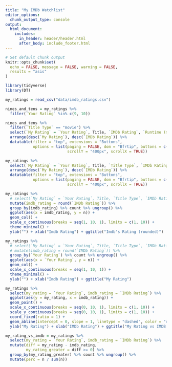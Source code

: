 ```yaml
---
title: "My IMDb Watchlist"
editor_options: 
  chunk_output_type: console
output:
  html_document:
    includes:
      in_header: header/header.html
      after_body: include_footer.html
---
```



```r
# Set default chunk output
knitr::opts_chunk$set(
  echo = FALSE, message = FALSE, warning = FALSE,
  results = "asis"
)
```

```r
library(tidyverse)
library(DT)
```


```r
my_ratings = read_csv("data/imdb_ratings.csv")
```

```r
nines_and_tens = my_ratings %>%
  filter(`Your Rating` %in% c(9, 10))

nines_and_tens %>%
  filter(`Title Type` == "movie") %>%
  select(`My Rating` = `Your Rating`, Title, `IMDb Rating`, `Runtime (mins)`, Year, Genres, `Release Date`, Directors) %>%
  arrange(desc(`My Rating`), desc(`IMDb Rating`)) %>%
  datatable(filter = "top", extensions = "Buttons",
            options = list(paging = FALSE, dom = "Bfrtip", buttons = c("copy", "csv", "excel"),
                           scrollY = "400px", scrollX = TRUE))
```

```r
my_ratings %>%
  select(`My Rating` = `Your Rating`, Title, `Title Type`, `IMDb Rating`, `Runtime (mins)`, Year, Genres, `Release Date`, Directors) %>%
  arrange(desc(`My Rating`), desc(`IMDb Rating`)) %>%
  datatable(filter = "top", extensions = "Buttons",
            options = list(paging = FALSE, dom = "Bfrtip", buttons = c("copy", "csv", "excel"),
                           scrollY = "400px", scrollX = TRUE))
```



```r
my_ratings %>%
  # select(`My Rating` = `Your Rating`, Title, `Title Type`, `IMDb Rating`, `Runtime (mins)`, Year, Genres, `Release Date`, Directors) %>%
  mutate(imdb_rating = round(`IMDb Rating`)) %>%
  group_by(imdb_rating) %>% count %>% ungroup() %>%
  ggplot(aes(x = imdb_rating, y = n)) +
  geom_col() +
  scale_x_continuous(breaks = seq(1, 10, 1), limits = c(1, 10)) +
  theme_minimal() +
  ylab("") + xlab("Imdb Rating") + ggtitle("Imdb's Rating (rounded)")

my_ratings %>%
  # select(`My Rating` = `Your Rating`, Title, `Title Type`, `IMDb Rating`, `Runtime (mins)`, Year, Genres, `Release Date`, Directors) %>%
  # mutate(imdb_rating = round(`IMDb Rating`)) %>%
  group_by(`Your Rating`) %>% count %>% ungroup() %>%
  ggplot(aes(x = `Your Rating`, y = n)) +
  geom_col() +
  scale_x_continuous(breaks = seq(1, 10, 1)) +
  theme_minimal() +
  ylab("") + xlab("Imdb Rating") + ggtitle("My Rating")

my_ratings %>%
  select(my_rating = `Your Rating`, imdb_rating = `IMDb Rating`) %>%
  ggplot(aes(y = my_rating, x = imdb_rating)) +
  geom_point() +
  scale_x_continuous(breaks = seq(0, 10, 1), limits = c(1, 10)) +
  scale_y_continuous(breaks = seq(0, 10, 1), limits = c(1, 10)) +
  coord_fixed(ratio = 1) +
  geom_abline(intercept = 0, slope = 1, linetype = "dashed", color = "red") +
  ylab("My Rating") + xlab("IMDb Rating") + ggtitle("My Rating vs IMDB's Rating")

my_rating_vs_imdb = my_ratings %>%
  select(my_rating = `Your Rating`, imdb_rating = `IMDb Rating`) %>%
  mutate(diff = my_rating - imdb_rating,
         my_rating_greater = diff >= 0) %>%
  group_by(my_rating_greater) %>% count %>% ungroup() %>%
  mutate(perc = n / sum(n))

```

